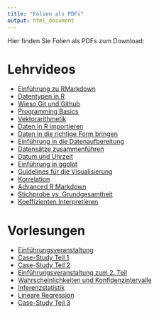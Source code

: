 ```yaml
---
title: "Folien als PDFs"
output: html_document
---
```


Hier finden Sie Folien als PDFs zum Download:

# Lehrvideos

- [Einführung zu RMarkdown](slides/rmarkdown.pdf)
- [Datentypen in R](slides/data-types.pdf)
- [Wieso Git und Github](slides/Vorteile_Git-und-Github.pdf)
- [Programming Basics](slides/programming-basics.pdf)
- [Vektorarithmetik](slides/vector-arithmetics.pdf)
- [Daten in R importieren](slides/import-data.pdf)
- [Daten in die richtige Form bringen](slides/reshape-data.pdf)
- [Einführung in die Datenaufbereitung](slides/data-wrangling-intro.pdf)
- [Datensätze zusammenführen](slides/combine-tables.pdf)
- [Datum und Uhrzeit](slides/dates-and-time.pdf)
- [Einführung in ggplot](slides/visualisierung_mit_ggplot2.pdf)
- [Guidelines für die Visualisierung](slides/visualisierung-guidelines.pdf)
- [Korrelation](slides/correlation.pdf)
- [Advanced R Markdown](slides/advanced_rmarkdown.pdf)
- [Stichprobe vs. Grundgesamtheit](slides/sample-vs-population.pdf)
- [Koeffizienten Interpretieren](slides/koeffizienten_interpretieren.pdf)

# Vorlesungen

- [Einführungsveranstaltung](slides/intro_projektkurs_data-science.pdf)
- [Case-Study Teil 1](slides/VL_case-study-Teil1.pdf)
- [Case-Study Teil 2](slides/VL_case-study-Teil2.pdf)
- [Einführungsveranstaltung zum 2. Teil](slides/intro_projektkurs_data-science2.pdf)
- [Wahrscheinlichkeiten und Konfidenzintervalle](slides/probability-and-confidence-interval.pdf)
- [Inferenzstatistik](slides/inference.pdf)
- [Lineare Regression](slides/linear-regression.pdf)
- [Case-Study Teil 3](slides/vl_case-study-teil3.pdf)